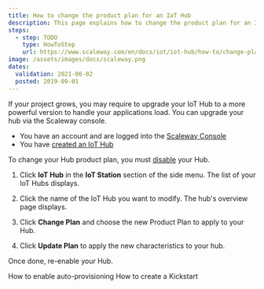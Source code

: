 ```yaml
---
title: How to change the product plan for an IoT Hub
description: This page explains how to change the product plan for an IoT Hub
steps:
  - step: TODO
    type: HowToStep
    url: https://www.scaleway.com/en/docs/iot/iot-hub/how-to/change-plan/
image: /assets/images/docs/scaleway.png
dates:
  validation: 2021-06-02
  posted: 2019-09-01
---
```


If your project grows, you may require to upgrade your IoT Hub to a more powerful version to handle your applications load. You can upgrade your hub via the Scaleway console. 

<Message type="requirement">

- You have an account and are logged into the [Scaleway Console](https://console.scaleway.com)
- You have [created an IoT Hub](/iot/iot-hub/how-to/create-hub)

</Message>

<Message type="important">

To change your Hub product plan, you must [disable](/iot/iot-hub/how-to/enable-disable-hub) your Hub.

</Message>

1. Click **IoT Hub** in the **IoT Station** section of the side menu. The list of your IoT Hubs displays.

2. Click the name of the IoT Hub you want to modify. The hub's overview page displays. 

3. Click **Change Plan** and choose the new Product Plan to apply to your Hub.

4. Click **Update Plan** to apply the new characteristics to your hub. 

Once done, re-enable your Hub. 

<Navigation title="See Also">
  <PreviousButton to="/iot/iot-hub/how-to/enable-auto-provisioning/">How to enable auto-provisioning</PreviousButton>
  <NextButton to="/iot/iot-hub/how-to/create-kickstart/">How to create a Kickstart</NextButton>
</Navigation>
